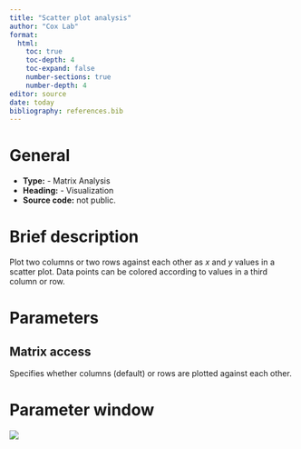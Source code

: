 ```yaml
---
title: "Scatter plot analysis"
author: "Cox Lab"
format: 
  html:
    toc: true
    toc-depth: 4
    toc-expand: false
    number-sections: true
    number-depth: 4
editor: source
date: today
bibliography: references.bib
---
```


# General

-   **Type:** - Matrix Analysis
-   **Heading:** - Visualization
-   **Source code:** not public.

# Brief description

Plot two columns or two rows against each other as $x$ and $y$ values in a scatter plot. Data points can be colored according to values in a third column or row.

```{=html}
<!-- This comment and the line above it must be preserved when editing this file!
The recommended sections are these, but they may be changed on a case by case basis.
===== Detailed description =====
===== Parameters =====
===== Theoretical background =====
===== Examples =====
Make changes only below this line! -->
```
# Parameters

## Matrix access

Specifies whether columns (default) or rows are plotted against each other.

# Parameter window

![](images/visualization-scatter_plot-edited.png)

